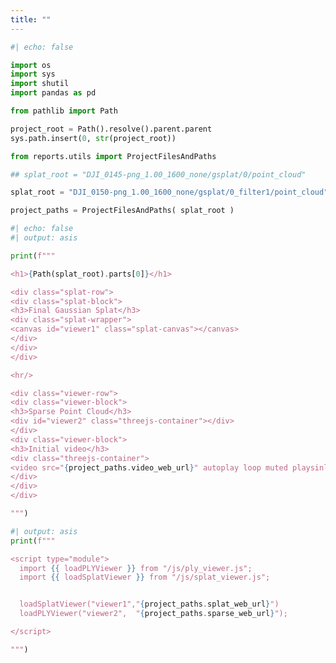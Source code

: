 ```yaml
---
title: ""
---
```


```python
#| echo: false

import os
import sys
import shutil
import pandas as pd

from pathlib import Path

project_root = Path().resolve().parent.parent
sys.path.insert(0, str(project_root))

from reports.utils import ProjectFilesAndPaths

## splat_root = "DJI_0145-png_1.00_1600_none/gsplat/0/point_cloud"

splat_root = "DJI_0150-png_1.00_1600_none/gsplat/0_filter1/point_cloud"

project_paths = ProjectFilesAndPaths( splat_root )

```


```python
#| echo: false
#| output: asis

print(f"""

<h1>{Path(splat_root).parts[0]}</h1>

<div class="splat-row">
<div class="splat-block">
<h3>Final Gaussian Splat</h3>
<div class="splat-wrapper">
<canvas id="viewer1" class="splat-canvas"></canvas>
</div>
</div>
</div>

<hr/>

<div class="viewer-row">
<div class="viewer-block">
<h3>Sparse Point Cloud</h3>
<div id="viewer2" class="threejs-container"></div>
</div>
<div class="viewer-block">
<h3>Initial video</h3>
<div class="threejs-container">
<video src="{project_paths.video_web_url}" autoplay loop muted playsinline />
</div>
</div>
</div>

""")

```

```python
#| output: asis
print(f"""

<script type="module">
  import {{ loadPLYViewer }} from "/js/ply_viewer.js";
  import {{ loadSplatViewer }} from "/js/splat_viewer.js";


  loadSplatViewer("viewer1","{project_paths.splat_web_url}")
  loadPLYViewer("viewer2",  "{project_paths.sparse_web_url}");

</script>

""")

```
